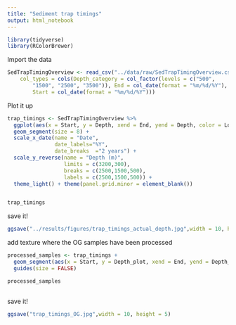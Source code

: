 ---
title: "Sediment trap timings"
output: html_notebook
---



```{r}
library(tidyverse)
library(RColorBrewer)
```

Import the data

```{r}
SedTrapTimingOverview <- read_csv("../data/raw/SedTrapTimingOverview.csv", 
    col_types = cols(Depth_category = col_factor(levels = c("500", 
        "1500", "2500", "3500")), End = col_date(format = "%m/%d/%Y"), 
        Start = col_date(format = "%m/%d/%Y")))
```

Plot it up

```{r}
trap_timings <- SedTrapTimingOverview %>%
  ggplot(aes(x = Start, y = Depth, xend = End, yend = Depth, color = Location)) +
  geom_segment(size = 8) +
  scale_x_date(name = "Date",
               date_labels="%Y",
               date_breaks  ="2 years") +
  scale_y_reverse(name = "Depth (m)",
                  limits = c(3200,300),
                  breaks = c(2500,1500,500),
                  labels = c(2500,1500,500)) +
  theme_light() + theme(panel.grid.minor = element_blank())


trap_timings
```


save it!
```{r}
ggsave("../results/figures/trap_timings_actual_depth.jpg",width = 10, height = 5)
```

add texture where the OG samples have been processed

```{r}
processed_samples <- trap_timings +
  geom_segment(aes(x = Start, y = Depth_plot, xend = End, yend = Depth_plot, size = OG_processed), color = "black") +
  guides(size = FALSE)

processed_samples
  
```



save it!
```{r}
ggsave("trap_timings_OG.jpg",width = 10, height = 5)
```





